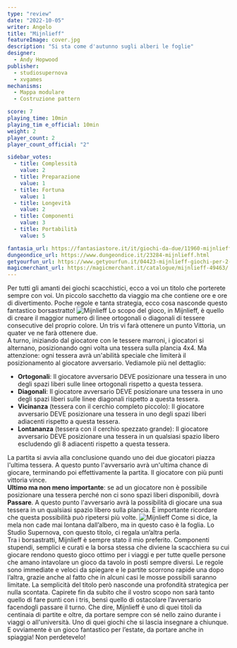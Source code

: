 ```yaml
---
type: "review"
date: "2022-10-05"
writer: Angelo
title: "Mijnlieff"
featureImage: cover.jpg
description: "Si sta come d'autunno sugli alberi le foglie"
designer:
  - Andy Hopwood
publisher:
  - studiosupernova
  - xvgames
mechanisms:
  - Mappa modulare
  - Costruzione pattern

score: 7
playing_time: 10min
playing_tim e_official: 10min
weight: 2
player_count: 2
player_count_official: "2"

sidebar_votes:
  - title: Complessità
    value: 2
  - title: Preparazione
    value: 1
  - title: Fortuna
    value: 1
  - title: Longevità
    value: 2
  - title: Componenti
    value: 3
  - title: Portabilità
    value: 5

fantasia_url: https://fantasiastore.it/it/giochi-da-due/11960-mijnlieff.html
dungeondice_url: https://www.dungeondice.it/23284-mijnlieff.html
getyourfun_url: https://www.getyourfun.it/04423-mijnlieff-giochi-per-2-giocatori.html
magicmerchant_url: https://magicmerchant.it/catalogue/mijnlieff-49463/
---
```


<Setting>
  Per tutti gli amanti dei giochi scacchistici, ecco a voi un titolo che
  porterete sempre con voi. Un piccolo sacchetto da viaggio ma che contiene ore
  e ore di divertimento. Poche regole e tanta strategia, ecco cosa nasconde
  questo fantastico borsastratto!
</Setting>

<img src="./game1.jpg" alt="Mijnlieff" />

<Rules>
Lo scopo del gioco, in Mijnlieff, è quello di creare il maggior numero di linee ortogonali o diagonali di tessere consecutive del proprio colore. Un tris vi farà ottenere un punto Vittoria, un quater ve ne farà ottenere due. <br/>
A turno, iniziando dal giocatore con le tessere marroni, i giocatori si alternano, posizionando ogni volta una tessera sulla plancia 4x4. Ma attenzione: ogni tessera avrà un'abilità speciale che limiterà il posizionamento al giocatore avversario. Vediamole più nel dettaglio:
<ul>
<li><strong>Ortogonali</strong>: Il giocatore avversario DEVE posizionare una tessera in uno degli spazi liberi sulle linee ortogonali rispetto a questa tessera. </li>
<li><strong>Diagonali</strong>: Il giocatore avversario DEVE posizionare una tessera in uno degli spazi liberi sulle linee diagonali rispetto a questa tessera. </li>
<li><strong>Vicinanza</strong> (tessera con il cerchio completo piccolo): Il giocatore avversario DEVE posizionare una tessera in uno degli spazi liberi adiacenti rispetto a questa tessera. </li>
<li><strong>Lontananza</strong> (tessera con il cerchio spezzato grande): Il giocatore avversario DEVE posizionare una tessera in un qualsiasi spazio libero escludendo gli 8 adiacenti rispetto a questa tessera. </li>
</ul>
La partita si avvia alla conclusione quando uno dei due giocatori piazza l'ultima tessera. A questo punto l'avversario avrà un'ultima chance di giocare, terminando poi effettivamente la partita. Il giocatore con più punti vittoria vince. <br/>
<strong>Ultimo ma non meno importante</strong>: se ad un giocatore non è possibile posizionare una tessera perché non ci sono spazi liberi disponibili, dovrà <strong>Passare</strong>. A questo punto l'avversario avrà la possibilità di giocare una sua tessera in un qualsiasi spazio libero sulla plancia. È importante ricordare che questa possibilità può ripetersi più volte.

</Rules>

<img src="./game2.jpg" alt="Mijnlieff" />

<Feedback>
  Come si dice, la mela non cade mai lontana dall’albero, ma in questo caso è la
  foglia. Lo Studio Supernova, con questo titolo, ci regala un’altra perla.
  <br />
  Tra i borsastratti, Mijnlieff è sempre stato il mio preferito. Componenti
  stupendi, semplici e curati e la borsa stessa che diviene la scacchiera su cui
  giocare rendono questo gioco ottimo per i viaggi e per tutte quelle persone
  che amano intavolare un gioco da tavolo in posti sempre diversi. Le regole
  sono immediate e veloci da spiegare e le partite scorrono rapide una dopo
  l’altra, grazie anche al fatto che in alcuni casi le mosse possibili saranno
  limitate. La semplicità del titolo però nasconde una profondità strategica per
  nulla scontata. Capirete fin da subito che il vostro scopo non sarà tanto
  quello di fare punti con i tris, bensì quello di ostacolare l’avversario
  facendogli passare il turno. Che dire, Mijnlieff è uno di quei titoli da
  centinaia di partite e oltre, da portare sempre con sé nello zaino durante i
  viaggi o all'università. Uno di quei giochi che si lascia insegnare a
  chiunque. E ovviamente è un gioco fantastico per l’estate, da portare anche in
  spiaggia! Non perdetevelo!
</Feedback>
